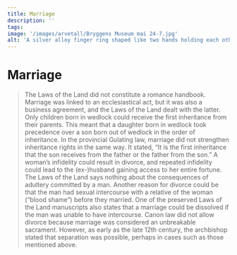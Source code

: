 ```yaml
---
title: Marriage
description: ''
tags:
image: '/images/arvetall/Bryggens Museum mai 24-7.jpg'
alt: 'A silver alloy finger ring shaped like two hands holding each other symbolizing engagement or weddinglock.'
---
```



# Marriage

<Blockquote 
    quote='“It is the first inheritance that lawfully begotten children inherit their father and lawfully wedded mother, in accordance with God’s and men’s law.”'
    footer="List of Inheritance, chapter 7" />

<Spacer height={40}/>
<Container stil="initial side">
    The Laws of the Land did not constitute a romance handbook. Marriage was linked to an ecclesiastical act, but it was also a business agreement, and the Laws of the Land dealt with the latter. Only children born in wedlock could receive the first inheritance from their parents. This meant that a daughter born in wedlock took precedence over a son born out of wedlock in the order of inheritance. In the provincial Gulating law, marriage did not strengthen inheritance rights in the same way. It stated, “It is the first inheritance that the son receives from the father or the father from the son.” A woman’s infidelity could result in divorce, and repeated infidelity could lead to the (ex-)husband gaining access to her entire fortune. The Laws of the Land says nothing about the consequences of adultery committed by a man. Another reason for divorce could be that the man had sexual intercourse with a relative of the woman (“blood shame”) before they married. One of the preserved Laws of the Land manuscripts also states that a marriage could be dissolved if the man was unable to have intercourse. Canon law did not allow divorce because marriage was considered an unbreakable sacrament. However, as early as the late 12th century, the archbishop stated that separation was possible, perhaps in cases such as those mentioned above.
</Container>

<Figure
    image="/images/arvetall/Bryggens Museum mai 24-5.jpg"
    title="Marriage meant also a wedding ceremony and feast as is shown with these objects from the Inheritance List section in the exhibition."
    alt="Drinking horn, bridal crown, and ale bowl from a showcase in the exhibition."
>
</Figure>
